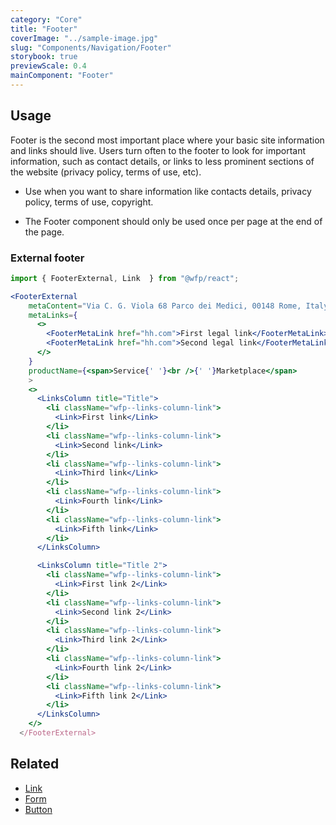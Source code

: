 ```yaml
---
category: "Core"
title: "Footer"
coverImage: "../sample-image.jpg"
slug: "Components/Navigation/Footer"
storybook: true
previewScale: 0.4
mainComponent: "Footer"
---
```


## Usage

Footer is the second most important place where your basic site information and links should live. Users turn often to the footer to look for important information, such as contact details, or links to less prominent sections of the website (privacy policy, terms of use, etc).

<DoUse>

- Use when you want to share information like contacts details, privacy policy, terms of use, copyright.

</DoUse>

<DoNotUse>

- The Footer component should only be used once per page at the end of the page.

</DoNotUse>

### External footer

```jsx live forceFullWidth
import { FooterExternal, Link  } from "@wfp/react";

<FooterExternal
    metaContent="Via C. G. Viola 68 Parco dei Medici, 00148 Rome, Italy"
    metaLinks={
      <>
        <FooterMetaLink href="hh.com">First legal link</FooterMetaLink>
        <FooterMetaLink href="hh.com">Second legal link</FooterMetaLink>
      </>
    }
    productName={<span>Service{' '}<br />{' '}Marketplace</span>
    >
    <>
      <LinksColumn title="Title">
        <li className="wfp--links-column-link">
          <Link>First link</Link>
        </li>
        <li className="wfp--links-column-link">
          <Link>Second link</Link>
        </li>
        <li className="wfp--links-column-link">
          <Link>Third link</Link>
        </li>
        <li className="wfp--links-column-link">
          <Link>Fourth link</Link>
        </li>
        <li className="wfp--links-column-link">
          <Link>Fifth link</Link>
        </li>
      </LinksColumn>

      <LinksColumn title="Title 2">
        <li className="wfp--links-column-link">
          <Link>First link 2</Link>
        </li>
        <li className="wfp--links-column-link">
          <Link>Second link 2</Link>
        </li>
        <li className="wfp--links-column-link">
          <Link>Third link 2</Link>
        </li>
        <li className="wfp--links-column-link">
          <Link>Fourth link 2</Link>
        </li>
        <li className="wfp--links-column-link">
          <Link>Fifth link 2</Link>
        </li>
      </LinksColumn>
    </>
  </FooterExternal>
```

## Related

- [Link](?path=/docs/components-link--regular)
- [Form](?path=/docs/components-form--regular)
- [Button](?path=/docs/components-button--regular)
